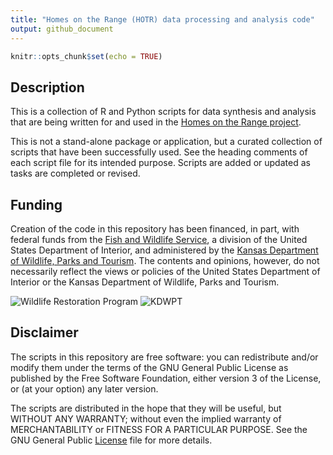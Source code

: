 ```yaml
---
title: "Homes on the Range (HOTR) data processing and analysis code"
output: github_document
---
```


```r
knitr::opts_chunk$set(echo = TRUE)
```

## Description

This is a collection of R and Python scripts for data synthesis and analysis that are being written for and used in the [Homes on the Range project](https://www.humanesociety.org/news/homes-range-launches-conserve-prairie-dog-ecosystem).  

This is not a stand-alone package or application, but a curated collection of scripts that have been successfully used. See the heading comments of each script file for its intended purpose.  Scripts are added or updated as tasks are completed or revised.

## Funding

Creation of the code in this repository has been financed, in part, with federal funds from the [Fish and Wildlife Service](https://wsfrprograms.fws.gov/Subpages/GrantPrograms/WR/WR.htm), a division of the United States Department of Interior, and administered by the [Kansas Department of Wildlife, Parks and Tourism](https://ksoutdoors.com/).  The contents and opinions, however, do not necessarily reflect the views or policies of the United States Department of Interior or the Kansas Department of Wildlife, Parks and Tourism.  

![Wildlife Restoration Program](Wldlf_Restoration_Fund_logo.png) ![KDWPT](KDWPT.png)

## Disclaimer

The scripts in this repository are free software: you can redistribute and/or modify them under the terms of the GNU General Public License as published by the Free Software Foundation, either version 3 of the License, or (at your option) any later version.

The scripts are distributed in the hope that they will be useful, but WITHOUT ANY WARRANTY; without even the implied warranty of MERCHANTABILITY or FITNESS FOR A PARTICULAR PURPOSE.  See the GNU General Public [License](LICENSE) file for more details.